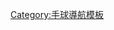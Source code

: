{{Navbox
| name  =亞洲青少年手球錦標賽
| title =亞洲青少年手球錦標賽
|listclass = hlist
|titlestyle=
|groupstyle=
| group1=[[亞洲青少年男子手球錦標賽|男子]]
| list1 = 
* [[2005年亞洲青少年男子手球錦標賽|曼谷 2005]]
* [[2006年亞洲青少年男子手球錦標賽|德黑蘭 2006]]
* [[2008年亞洲青少年男子手球錦標賽|安曼 2008]]
* [[2010年亞洲青少年男子手球錦標賽|阿布達比 2010]]
* [[2012年亞洲青少年男子手球錦標賽|麥納瑪 2012]]
* [[2014年亞洲青少年男子手球錦標賽|安曼 2014]]
* [[2016年亞洲青少年男子手球錦標賽|麥納瑪 2016]]
* [[2018年亞洲青少年男子手球錦標賽|安曼 2018]]
| group2=[[亞洲青少年女子手球錦標賽|女子]]
| list2 = 
* [[2005年亞洲青少年女子手球錦標賽|曼谷 2005]]
* [[2007年亞洲青少年女子手球錦標賽|台北市 2007]]
* [[2009年亞洲青少年女子手球錦標賽|安曼 2009]]
* [[2011年亞洲青少年女子手球錦標賽|山鹿市 2011]]
* [[2013年亞洲青少年女子手球錦標賽|曼谷 2013]]
* [[2015年亞洲青少年女子手球錦標賽|新德里 2015]]
* [[2017年亞洲青少年女子手球錦標賽|雅加达 2017]]
}}<noinclude>
[[Category:手球導航模板]]
</noinclude>